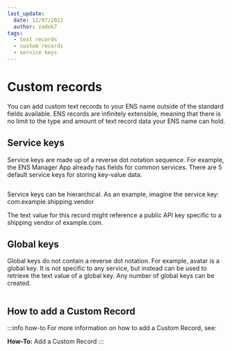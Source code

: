 ```yaml
---
last_update:
  date: 12/07/2022
  author: zadok7
tags:
  - text records
  - custom records
  - service keys
---
```



# Custom records
You can add custom text records to your ENS name outside of the standard fields available. ENS records are infinitely extensible, meaning that there is no limit to the type and amount of text record data your ENS name can hold. 

## Service keys
Service keys are made up of a reverse dot notation sequence. For example, the ENS Manager App already has fields for common services. There are 5 default service keys for storing key-value data.

<BrowserWindow url="app.ens.domains">
  <Image img="/img/custom-records-1.png"/>
</BrowserWindow>

Service keys can be hierarchical. As an example, imagine the service key: 
com.example.shipping.vendor 

The text value for this record might reference a public API key specific to a shipping vendor of example.com.

## Global keys
Global keys do not contain a reverse dot notation. For example, avatar is a global key. It is not specific to any service, but instead can be used to retrieve the text value of a global key. Any number of global keys can be created.

<BrowserWindow url="app.ens.domains">
  <Image img="/img/custom-records-2.png"/>
</BrowserWindow>

## How to add a Custom Record
:::info how-to
For more information on how to add a Custom Record, see:
<Link to="/docs/howto/add-custom-record"><b>How-To:</b> Add a Custom Record</Link>
:::
